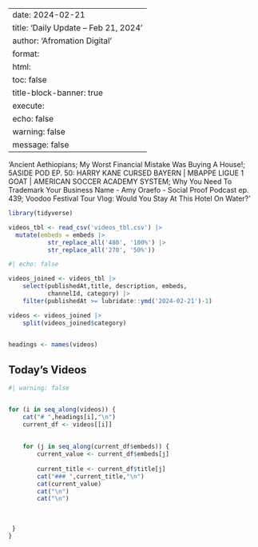 
---
date: 2024-02-21
title: 'Daily Update – Feb 21, 2024'
author: 'Afromation Digital'
format: 
    html:
      toc: false
title-block-banner: true
execute:
    echo: false
    warning: false
    message: false
---
'Ancient Aethiopians; My Worst Financial Mistake Was Buying A House!; 5ASIDE POD EP. 50: HARRY KANE CURSED BAYERN | MBAPPE LIGUE 1 GOAT | AMERICAN SOCCER ACADEMY SYSTEM; Why You Need To Trademark Your Business Name - Amy Oraefo - Social Proof Podcast ep. 439; Voodoo Festival Tour Vlog: Would You Stay At This Hotel On Water?'

```r

library(tidyverse)

videos_tbl <- read_csv('videos_tbl.csv') |> 
  mutate(embeds = embeds |> 
           str_replace_all('480', '100%') |> 
           str_replace_all('270', '50%'))


```

```r
#| echo: false

videos_joined <- videos_tbl |> 
    select(publishedAt,title, description, embeds, 
           channelId, category) |> 
    filter(publishedAt >= lubridate::ymd('2024-02-21')-1)

videos <- videos_joined |>  
    split(videos_joined$category) 
    

headings <- names(videos)

```

## Today's Videos

::: panel-tabset
```r
#| warning: false


for (i in seq_along(videos)) {
    cat("# ",headings[i],"\n")
    current_df <- videos[[i]]
  
    
    for (j in seq_along(current_df$embeds)) {
        current_value <- current_df$embeds[j]
        
        current_title <- current_df$title[j]
        cat("### ",current_title,"\n")
        cat(current_value)
        cat("\n")
        cat("\n") 
         
         
         
 }
}
```
:::
